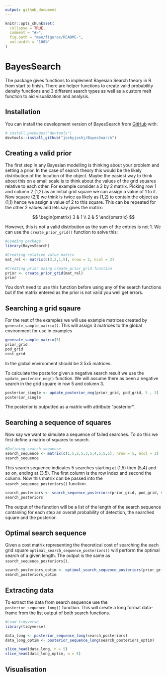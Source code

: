 ```yaml
---
output: github_document
---
```


<!-- README.md is generated from README.Rmd. Please edit that file -->

```r
knitr::opts_chunk$set(
  collapse = TRUE,
  comment = "#>",
  fig.path = "man/figures/README-",
  out.width = "100%"
)
```

# BayesSearch

<!-- badges: start -->
<!-- badges: end -->

The package gives functions to implement Bayesian Search theory in R from start to finish. There are helper functions to create valid probability density functions and 3 different search types as well as a custom melt function to aid visualization and analysis.

## Installation

You can install the development version of BayesSearch from [GitHub](https://github.com/) with:

``` r
# install.packages("devtools")
devtools::install_github("joshyjoshj/BayesSearch")
```

## Creating a valid prior

The first step in any Bayesian modelling is thinking about your problem and setting a prior. In the case of search theory this would be the likely distribution of the location of the object. Maybe the easiest way to think about this on a small scale is to think about the values of the grid squares relative to each other. For example consider a 2 by 2 matrix. Picking row 1 and column 2 (1,2) as an initial grid square we can assign a value of 1 to it. Now square (2,1) we think is twice as likely as (1,2) to contain the object as (1,1) hence we assign a value of 2 to this square. This can be repeated for the other 2 values and lets say gives the matrix:

$$ \begin{pmatrix} 3 & 1 \\ 2 & 5 \end{pmatrix} $$

However, this is not a valid distribution as the sum of the entries is not 1. We can use the `create_prior_grid()` function to solve this:

```r
#Loading package
library(BayesSearch)

#Creating relative value matrix
mat_rel <- matrix(c(3,2,1,5), nrow = 2, ncol = 2)

#Creating prior using create_prior_grid function
prior <- create_prior_grid(mat_rel)
prior

```

You don't need to use this function before using any of the search functions but if the matrix entered as the prior is not valid you well get errors.

## Searching a grid sqaure

For the rest of the examples we will use example matrices created by `generate_sample_matrix()`. This will assign 3 matrices to the global environment for use in examples 

```r
generate_sample_matrix(5)
prior_grid
pod_grid
cost_grid
```

In the global environment should be 3 5x5 matrices. 

To calculate the posterior given a negative search result we use the `update_posterior_neg()` function. We will assume there as been a negative search in the grid square in row 5 and column 3. 

```r
posterior_single <- update_posterior_neg(prior_grid, pod_grid, 5 , 3)
posterior_single
```

The posterior is outputted as a matrix with attribute "posterior".

## Searching a sequence of squares

Now say we want to simulate a sequence of failed searches. To do this we first define a matrix of squares to search.


```r
#Defining search sequence
search_sequence <- matrix(c(1,5,2,5,3,5,4,5,5,5), nrow = 5, ncol = 2)
search_sequence
```

This search sequence indicates 5 searches starting at (1,5) then (5,4) and so on, ending at (3,5). The first column is the row index and second the column. Now this matrix can be passed into the `search_sequence_posteriors()` function.

```r
search_posteriors <- search_sequence_posteriors(prior_grid, pod_grid, search_sequence)
search_posteriors
```

The output of the function will be a list of the length of the search sequence containing for each step an overall probability of detection, the searched square and the posterior.

## Optimal search sequence

Given a cost matrix representing the theoretical cost of searching the each grid square `optimal_search_sequence_posteriors()` will perform the optimal search of a given length. The output is the same as `search_sequence_posteriors()`.

```r
search_posteriors_optim <- optimal_search_sequence_posteriors(prior_grid, pod_grid, cost_grid, 5)
search_posteriors_optim
```

## Extracting data

To extract the data from search sequence use the `posterior_sequence_long()` function. This will create a long format data-frame from the list output of both search functions. 

```r
#Load tidyverse
library(tidyverse)

data_long <- posterior_sequence_long(search_posteriors)
data_long_optim <- posterior_sequence_long(search_posteriors_optim)

slice_head(data_long, n = 5)
slice_head(data_long_optim, n = 5)


```

## Visualisation



```r

```
